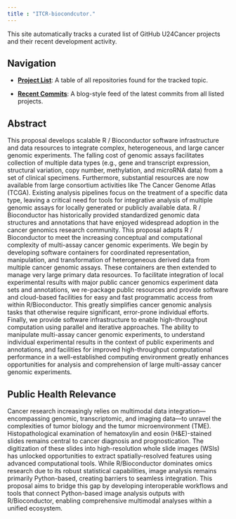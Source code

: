 ```yaml
---
title : "ITCR-biocondcutor."
---
```


This site automatically tracks a curated list of GitHub U24Cancer projects and their recent development activity.

## Navigation

* **[Project List](./projects.html)**: A table of all repositories found for the tracked topic.

* **[Recent Commits](./commit_log.html)**: A blog-style feed of the latest commits from all listed projects.

## Abstract
This proposal develops scalable R / Bioconductor software infrastructure and data resources to integrate complex, heterogeneous, and large cancer genomic experiments. The falling cost of genomic assays facilitates collection of multiple data types (e.g., gene and transcript expression, structural variation, copy number, methylation, and microRNA data) from a set of clinical specimens. Furthermore, substantial resources are now available from large consortium activities like The Cancer Genome Atlas (TCGA). Existing analysis pipelines focus on the treatment of a specific data type, leaving a critical need for tools for integrative analysis of multiple genomic assays for locally generated or publicly available data. R / Bioconductor has historically provided standardized genomic data structures and annotations that have enjoyed widespread adoption in the cancer genomics research community. This proposal adapts R / Bioconductor to meet the increasing conceptual and computational complexity of multi-assay cancer genomic experiments. We begin by developing software containers for coordinated representation, manipulation, and transformation of heterogeneous derived data from multiple cancer genomic assays. These containers are then extended to manage very large primary data resources. To facilitate integration of local experimental results with major public cancer genomics experiment data sets and annotations, we re-package public resources and provide software and cloud-based facilities for easy and fast programmatic access from within R/Bioconductor. This greatly simplifies cancer genomic analysis tasks that otherwise require significant, error-prone individual efforts. Finally, we provide software infrastructure to enable high-throughput computation using parallel and iterative approaches. The ability to manipulate multi-assay cancer genomic experiments, to understand individual experimental results in the context of public experiments and annotations, and facilities for improved high-throughput computational performance in a well-established computing environment greatly enhances opportunities for analysis and comprehension of large multi-assay cancer genomic experiments.

## Public Health Relevance
Cancer research increasingly relies on multimodal data integration—encompassing genomic, transcriptomic, and imaging data—to unravel the complexities of tumor biology and the tumor microenvironment (TME). Histopathological examination of hematoxylin and eosin (H&E)-stained slides remains central to cancer diagnosis and prognostication. The digitization of these slides into high-resolution whole slide images (WSIs) has unlocked opportunities to extract spatially-resolved features using advanced computational tools. While R/Bioconductor dominates omics research due to its robust statistical capabilities, image analysis remains primarily Python-based, creating barriers to seamless integration. This proposal aims to bridge this gap by developing interoperable workflows and tools that connect Python-based image analysis outputs with R/Bioconductor, enabling comprehensive multimodal analyses within a unified ecosystem.
